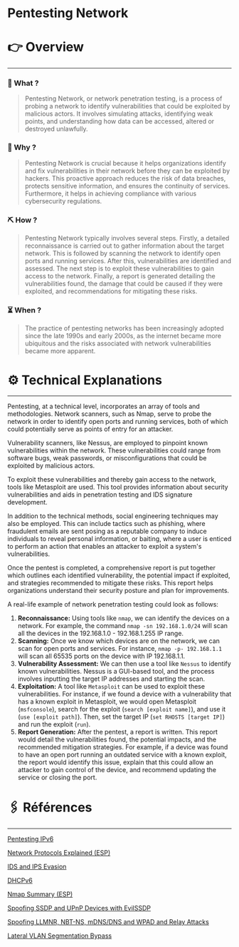 # Pentesting Network


# 👉 Overview

---

### 👀 What ?

> Pentesting Network, or network penetration testing, is a process of probing a network to identify vulnerabilities that could be exploited by malicious actors. It involves simulating attacks, identifying weak points, and understanding how data can be accessed, altered or destroyed unlawfully.
> 

### 🧐 Why ?

> Pentesting Network is crucial because it helps organizations identify and fix vulnerabilities in their network before they can be exploited by hackers. This proactive approach reduces the risk of data breaches, protects sensitive information, and ensures the continuity of services. Furthermore, it helps in achieving compliance with various cybersecurity regulations.
> 

### ⛏️ How ?

> Pentesting Network typically involves several steps. Firstly, a detailed reconnaissance is carried out to gather information about the target network. This is followed by scanning the network to identify open ports and running services. After this, vulnerabilities are identified and assessed. The next step is to exploit these vulnerabilities to gain access to the network. Finally, a report is generated detailing the vulnerabilities found, the damage that could be caused if they were exploited, and recommendations for mitigating these risks.
> 

### ⏳ When ?

> The practice of pentesting networks has been increasingly adopted since the late 1990s and early 2000s, as the internet became more ubiquitous and the risks associated with network vulnerabilities became more apparent.
> 

# ⚙️ Technical Explanations

---

Pentesting, at a technical level, incorporates an array of tools and methodologies. Network scanners, such as Nmap, serve to probe the network in order to identify open ports and running services, both of which could potentially serve as points of entry for an attacker.

Vulnerability scanners, like Nessus, are employed to pinpoint known vulnerabilities within the network. These vulnerabilities could range from software bugs, weak passwords, or misconfigurations that could be exploited by malicious actors.

To exploit these vulnerabilities and thereby gain access to the network, tools like Metasploit are used. This tool provides information about security vulnerabilities and aids in penetration testing and IDS signature development.

In addition to the technical methods, social engineering techniques may also be employed. This can include tactics such as phishing, where fraudulent emails are sent posing as a reputable company to induce individuals to reveal personal information, or baiting, where a user is enticed to perform an action that enables an attacker to exploit a system's vulnerabilities.

Once the pentest is completed, a comprehensive report is put together which outlines each identified vulnerability, the potential impact if exploited, and strategies recommended to mitigate these risks. This report helps organizations understand their security posture and plan for improvements.

A real-life example of network penetration testing could look as follows:

1. **Reconnaissance:** Using tools like `nmap`, we can identify the devices on a network. For example, the command `nmap -sn 192.168.1.0/24` will scan all the devices in the 192.168.1.0 - 192.168.1.255 IP range.
2. **Scanning:** Once we know which devices are on the network, we can scan for open ports and services. For instance, `nmap -p- 192.168.1.1` will scan all 65535 ports on the device with IP 192.168.1.1.
3. **Vulnerability Assessment:** We can then use a tool like `Nessus` to identify known vulnerabilities. Nessus is a GUI-based tool, and the process involves inputting the target IP addresses and starting the scan.
4. **Exploitation:** A tool like `Metasploit` can be used to exploit these vulnerabilities. For instance, if we found a device with a vulnerability that has a known exploit in Metasploit, we would open Metasploit (`msfconsole`), search for the exploit (`search [exploit name]`), and use it (`use [exploit path]`). Then, set the target IP (`set RHOSTS [target IP]`) and run the exploit (`run`).
5. **Report Generation:** After the pentest, a report is written. This report would detail the vulnerabilities found, the potential impacts, and the recommended mitigation strategies. For example, if a device was found to have an open port running an outdated service with a known exploit, the report would identify this issue, explain that this could allow an attacker to gain control of the device, and recommend updating the service or closing the port.

# 🖇️ Références

---

[Pentesting IPv6](Pentesting%20IPv6%2087795bec0efb47d29c7e96acc86e7728.md)

[Network Protocols Explained (ESP)](Network%20Protocols%20Explained%20(ESP)%20e5d8528ae7e6414b82f51ab33f1e11f1.md)

[IDS and IPS Evasion](IDS%20and%20IPS%20Evasion%204d50a94efc584046a37efc1fdbe70136.md)

[DHCPv6](DHCPv6%20816a34800f2147d683b79461d1404f38.md)

[Nmap Summary (ESP)](Nmap%20Summary%20(ESP)%20ad60f7d9cb51490fa4d6532f60f1dcc7.md)

[Spoofing SSDP and UPnP Devices with EvilSSDP](Spoofing%20SSDP%20and%20UPnP%20Devices%20with%20EvilSSDP%2009d32025193646d8b7d9314146d1cf1e.md)

[Spoofing LLMNR, NBT-NS, mDNS/DNS and WPAD and Relay Attacks](Spoofing%20LLMNR,%20NBT-NS,%20mDNS%20DNS%20and%20WPAD%20and%20Rela%2048e03dff3f6e4dcab8fc1bd65aa0f076.md)

[Lateral VLAN Segmentation Bypass](Lateral%20VLAN%20Segmentation%20Bypass%20eac3dcf415ef430da0170d04cf5f1d2a.md)